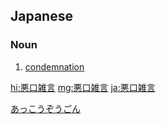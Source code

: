 ==Japanese==
{{ja-kanjitab|あく|k1=あっ|こう|ぞう|ごん|yomi=on}}

===Noun===
{{ja-noun|あっこうぞうごん}}

# [[condemnation]]

[[Category:Yojijukugo|あっこうぞうごん]]

[[hi:悪口雑言]]
[[mg:悪口雑言]]
[[ja:悪口雑言]]